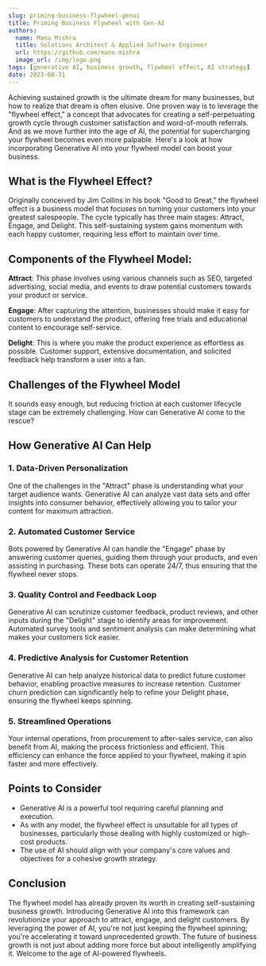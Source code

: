```yaml
---
slug: priming-business-flywheel-genai
title: Priming Business Flywheel with Gen-AI
authors:
  name: Manu Mishra
  title: Solutions Architect & Applied Software Engineer
  url: https://github.com/manu-mishra
  image_url: /img/logo.png
tags: [generative AI, business growth, flywheel effect, AI strategy]
date: 2023-08-31
---
```


Achieving sustained growth is the ultimate dream for many businesses, but how to realize that dream is often elusive. One proven way is to leverage the "flywheel effect," a concept that advocates for creating a self-perpetuating growth cycle through customer satisfaction and word-of-mouth referrals. And as we move further into the age of AI, the potential for supercharging your flywheel becomes even more palpable. Here's a look at how incorporating Generative AI into your flywheel model can boost your business.

<!--truncate-->

## What is the Flywheel Effect?

Originally conceived by Jim Collins in his book "Good to Great," the flywheel effect is a business model that focuses on turning your customers into your greatest salespeople. The cycle typically has three main stages: Attract, Engage, and Delight. This self-sustaining system gains momentum with each happy customer, requiring less effort to maintain over time.

## Components of the Flywheel Model:

**Attract**: This phase involves using various channels such as SEO, targeted advertising, social media, and events to draw potential customers towards your product or service.

**Engage**: After capturing the attention, businesses should make it easy for customers to understand the product, offering free trials and educational content to encourage self-service.

**Delight**: This is where you make the product experience as effortless as possible. Customer support, extensive documentation, and solicited feedback help transform a user into a fan.

## Challenges of the Flywheel Model

It sounds easy enough, but reducing friction at each customer lifecycle stage can be extremely challenging. How can Generative AI come to the rescue?

## How Generative AI Can Help

### 1. Data-Driven Personalization

One of the challenges in the "Attract" phase is understanding what your target audience wants. Generative AI can analyze vast data sets and offer insights into consumer behavior, effectively allowing you to tailor your content for maximum attraction.

### 2. Automated Customer Service

Bots powered by Generative AI can handle the "Engage" phase by answering customer queries, guiding them through your products, and even assisting in purchasing. These bots can operate 24/7, thus ensuring that the flywheel never stops.

### 3. Quality Control and Feedback Loop

Generative AI can scrutinize customer feedback, product reviews, and other inputs during the "Delight" stage to identify areas for improvement. Automated survey tools and sentiment analysis can make determining what makes your customers tick easier.

### 4. Predictive Analysis for Customer Retention

Generative AI can help analyze historical data to predict future customer behavior, enabling proactive measures to increase retention. Customer churn prediction can significantly help to refine your Delight phase, ensuring the flywheel keeps spinning.

### 5. Streamlined Operations

Your internal operations, from procurement to after-sales service, can also benefit from AI, making the process frictionless and efficient. This efficiency can enhance the force applied to your flywheel, making it spin faster and more effectively.

## Points to Consider

- Generative AI is a powerful tool requiring careful planning and execution.
- As with any model, the flywheel effect is unsuitable for all types of businesses, particularly those dealing with highly customized or high-cost products.
- The use of AI should align with your company's core values and objectives for a cohesive growth strategy.

## Conclusion

The flywheel model has already proven its worth in creating self-sustaining business growth. Introducing Generative AI into this framework can revolutionize your approach to attract, engage, and delight customers. By leveraging the power of AI, you're not just keeping the flywheel spinning; you're accelerating it toward unprecedented growth. The future of business growth is not just about adding more force but about intelligently amplifying it. Welcome to the age of AI-powered flywheels.
